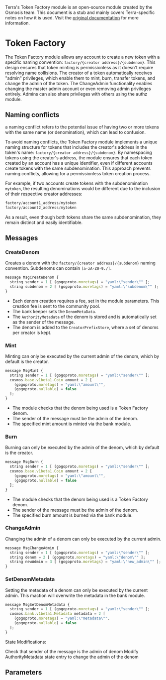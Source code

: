 <Admonition type="info" icon="ℹ️">

Terra's Token Factory module is an open-source module created by the Osmosis team. This document is a stub and mainly covers Terra-specific notes on how it is used. Visit the [original documentation](https://docs.osmosis.zone/osmosis-core/modules/tokenfactory/) for more information. 

</Admonition>

# Token Factory

The Token Factory module allows any account to create a new token with a specific naming convention: `factory/{creator address}/{subdenom}`. This design ensures that token minting is permissionless as it doesn't require resolving name collisions. The creator of a token automatically receives "admin" privileges, which enable them to mint, burn, transfer tokens, and change the admin of the token. The ChangeAdmin functionality enables changing the master admin account or even removing admin privileges entirely. Admins can also share privileges with others using the authz module.

## Naming conflicts

a naming conflict refers to the potential issue of having two or more tokens with the same name (or denomination), which can lead to confusion. 

To avoid naming conflicts, the Token Factory module implements a unique naming structure for tokens that includes the creator's address in the token's name: `factory/{creator address}/{subdenom}`. By namespacing tokens using the creator's address, the module ensures that each token created by an account has a unique identifier, even if different accounts create tokens with the same subdenomination. This approach prevents naming conflicts, allowing for a permissionless token creation process.

For example, if two accounts create tokens with the subdenomination `mytoken`, the resulting denominations would be different due to the inclusion of their respective creator addresses:

```js Denoms
factory/account1_address/mytoken
factory/account2_address/mytoken
```

As a result, even though both tokens share the same subdenomination, they remain distinct and easily identifiable. 


## Messages

### CreateDenom

Creates a denom with the `factory/{creator address}/{subdenom}` naming convention. Subdenoms can contain `[a-zA-Z0-9./]`.

```js CreateDenom
message MsgCreateDenom {
  string sender = 1 [ (gogoproto.moretags) = "yaml:\"sender\"" ];
  string subdenom = 2 [ (gogoproto.moretags) = "yaml:\"subdenom\"" ];
}
```

- Each denom creation requires a fee, set in the module parameters. This creation fee is sent to the community pool. 
- The bank keeper sets the `DenomMetaData`.
- The `AuthorityMetadata` of the denom is stored and is automatically set as the sender of the message. 
- The denom is added to the `CreatorPrefixStore`, where a set of denoms per creator is kept. 

### Mint

Minting can only be executed by the current admin of the denom, which by default is the creator. 

```js Mint
message MsgMint {
  string sender = 1 [ (gogoproto.moretags) = "yaml:\"sender\"" ];
  cosmos.base.v1beta1.Coin amount = 2 [
    (gogoproto.moretags) = "yaml:\"amount\"",
    (gogoproto.nullable) = false
  ];
}
```

- The module checks that the denom being used is a Token Factory denom. 
- The sender of the message must be the admin of the denom. 
- The specified mint amount is minted via the bank module. 

### Burn

Burning can only be executed by the admin of the denom, which by default is the creator. 

```js Burn
message MsgBurn {
  string sender = 1 [ (gogoproto.moretags) = "yaml:\"sender\"" ];
  cosmos.base.v1beta1.Coin amount = 2 [
    (gogoproto.moretags) = "yaml:\"amount\"",
    (gogoproto.nullable) = false
  ];
}
```

- The module checks that the denom being used is a Token Factory denom. 
- The sender of the message must be the admin of the denom. 
- The specified burn amount is burned via the bank module. 

### ChangeAdmin

Changing the admin of a denom can only be executed by the current admin. 

```js ChangeAdmin
message MsgChangeAdmin {
  string sender = 1 [ (gogoproto.moretags) = "yaml:\"sender\"" ];
  string denom = 2 [ (gogoproto.moretags) = "yaml:\"denom\"" ];
  string newAdmin = 3 [ (gogoproto.moretags) = "yaml:\"new_admin\"" ];
}
```

### SetDenomMetadata

Setting the metadata of a denom can only be executed by the current admin. This maction will overwrite the metadata in the bank module. 

```js 
message MsgSetDenomMetadata {
  string sender = 1 [ (gogoproto.moretags) = "yaml:\"sender\"" ];
  cosmos.bank.v1beta1.Metadata metadata = 2 [
    (gogoproto.moretags) = "yaml:\"metadata\"",
    (gogoproto.nullable) = false
  ];
}
```


State Modifications:

Check that sender of the message is the admin of denom
Modify AuthorityMetadata state entry to change the admin of the denom

## Parameters


